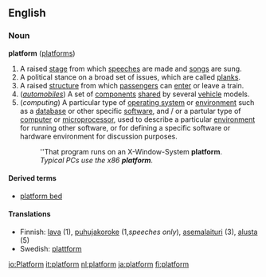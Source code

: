 ==English==
===Noun===
'''platform''' ([[platforms]])

#A raised [[stage]] from which [[speech]]es are made and [[song]]s are sung.
#A political stance on a broad set of issues, which are called [[plank]]s.
#A raised [[structure]] from which [[passenger]]s can [[enter]] or leave a train.
#(''[[automobile]]s'') A set of [[component]]s [[share]]d by several [[vehicle]] models.
#(''computing'') A particular type of [[operating system]] or [[environment]] such as a [[database]] or other specific [[software]], and / or a partular type of [[computer]] or [[microprocessor]], used to describe a particular [[environment]] for running other software, or for defining a specific software or hardware environment for discussion purposes.
#:''That program runs on an X-Window-System '''platform'''.
#:''Typical PCs use the x86 '''platform'''.''

====Derived terms====
*[[platform bed]]

====Translations====
*Finnish: [[lava]] (1), [[puhujakoroke]] (1,''speeches only''), [[asemalaituri]] (3), [[alusta]] (5)
*Swedish: [[plattform]]

[[io:Platform]]
[[it:platform]]
[[nl:platform]]
[[ja:platform]]
[[fi:platform]]
